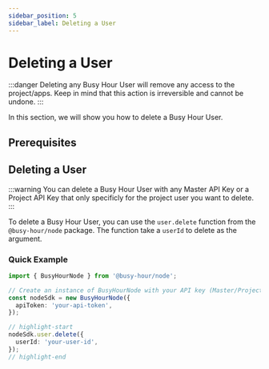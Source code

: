 ```yaml
---
sidebar_position: 5
sidebar_label: Deleting a User
---
```



# Deleting a User

:::danger
Deleting any Busy Hour User will remove any access to the project/apps. Keep in mind that this action is irreversible and cannot be undone.
:::

In this section, we will show you how to delete a Busy Hour User.

## Prerequisites

<Prerequisites />

## Deleting a User

:::warning
You can delete a Busy Hour User with any Master API Key or a Project API Key that only specificly for the project user you want to delete.
:::

To delete a Busy Hour User, you can use the `user.delete` function from the `@busy-hour/node` package. The function take a `userId` to delete as the argument.

### Quick Example
```ts title="src/main.ts"
import { BusyHourNode } from '@busy-hour/node';

// Create an instance of BusyHourNode with your API key (Master/Project)
const nodeSdk = new BusyHourNode({
  apiToken: 'your-api-token',
});

// highlight-start
nodeSdk.user.delete({
  userId: 'your-user-id',
});
// highlight-end
```
